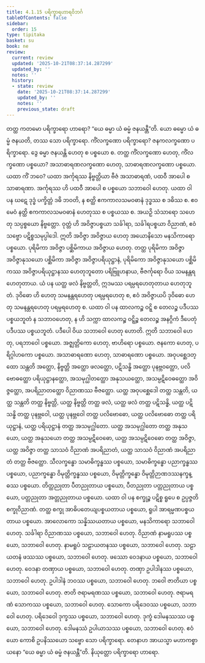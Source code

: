```yaml
---
title: 4.1.15 ပရိက္ခာရဟာရဝိဘင်္ဂ
tableOfContents: false
sidebar:
  order: 15
type: tipitaka
basket: su
book: ne
review:
  current: review
  updated: '2025-10-21T08:37:14.287299'
  updated_by: ''
  notes: ''
  history:
  - state: review
    date: '2025-10-21T08:37:14.287299'
    updated_by: ''
    notes: ''
    previous_state: draft
---
```



<DynamicBreadcrumb />


<ReviewStatus review={frontmatter.review} showDetails={true} />

<HypothesisAnnotation frontmatter={frontmatter} />

<Division number="49" book="ne" e="ch" v="27" p="66">

<Paragraph number="420" book="ne">
တတ္ထ ကတမော ပရိက္ခာရော ဟာရော? “ယေ ဓမ္မာ ယံ ဓမ္မံ ဇနယန္တီ”တိ.
</Paragraph>

<Paragraph number="421" book="ne">
ယော ဓမ္မော ယံ ဓမ္မံ ဇနယတိ, တဿ သော ပရိက္ခာရော. ကိံလက္ခဏော ပရိက္ခာရော? ဇနကလက္ခဏော ပရိက္ခာရော. ဒွေ ဓမ္မာ ဇနယန္တိ ဟေတု စ ပစ္စယော စ. တတ္ထ ကိံလက္ခဏော ဟေတု, ကိံလက္ခဏော ပစ္စယော? အသာဓာရဏလက္ခဏော ဟေတု, သာဓာရဏလက္ခဏော ပစ္စယော. ယထာ ကိံ ဘဝေ? ယထာ အင်္ကုရဿ နိဗ္ဗတ္တိယာ ဗီဇံ အသာဓာရဏံ, ပထဝီ အာပေါ စ သာဓာရဏာ. အင်္ကုရဿ ဟိ ပထဝီ အာပေါ စ ပစ္စယော သဘာဝေါ ဟေတု. ယထာ ဝါ ပန ဃဋေ ဒုဒ္ဓံ ပက္ခိတ္တံ ဒဓိ ဘဝတိ, န စတ္ထိ ဧကကာလသမဝဓာနံ ဒုဒ္ဓဿ စ ဒဓိဿ စ. ဧဝမေဝံ နတ္ထိ ဧကကာလသမဝဓာနံ ဟေတုဿ စ ပစ္စယဿ စ.
</Paragraph>

<Paragraph number="422" book="ne">
အယဉှိ သံသာရော သဟေတု သပ္ပစ္စယော နိဗ္ဗတ္တော. ဝုတ္တံ ဟိ အဝိဇ္ဇာပစ္စယာ သင်္ခါရာ, သင်္ခါရပစ္စယာ ဝိညာဏံ, ဧဝံ သဗ္ဗော ပဋိစ္စသမုပ္ပါဒေါ. ဣတိ အဝိဇ္ဇာ အဝိဇ္ဇာယ ဟေတု အယောနိသော မနသိကာရော ပစ္စယော. ပုရိမိကာ အဝိဇ္ဇာ ပစ္ဆိမိကာယ အဝိဇ္ဇာယ ဟေတု. တတ္ထ ပုရိမိကာ အဝိဇ္ဇာ အဝိဇ္ဇာနုသယော ပစ္ဆိမိကာ အဝိဇ္ဇာ အဝိဇ္ဇာပရိယုဋ္ဌာနံ, ပုရိမိကော အဝိဇ္ဇာနုသယော ပစ္ဆိမိကဿ အဝိဇ္ဇာပရိယုဋ္ဌာနဿ ဟေတုဘူတော ပရိဗြူဟနာယ, ဗီဇင်္ကုရော ဝိယ သမနန္တရဟေတုတာယ. ယံ ပန ယတ္ထ ဖလံ နိဗ္ဗတ္တတိ, ဣဒမဿ ပရမ္ပရဟေတုတာယ ဟေတုဘူတံ. ဒုဝိဓော ဟိ ဟေတု သမနန္တရဟေတု ပရမ္ပရဟေတု စ, ဧဝံ အဝိဇ္ဇာယပိ ဒုဝိဓော ဟေတု သမနန္တရဟေတု ပရမ္ပရဟေတု စ.
</Paragraph>

<Paragraph number="423" book="ne">
ယထာ ဝါ ပန ထာလကဉ္စ ဝဋ္ဋိ စ တေလဉ္စ ပဒီပဿ ပစ္စယဘူတံ န သဘာဝဟေတု, န ဟိ သက္ကာ ထာလကဉ္စ ဝဋ္ဋိဉ္စ တေလဉ္စ အနဂ္ဂိကံ ဒီပေတုံ ပဒီပဿ ပစ္စယဘူတံ. ပဒီပေါ ဝိယ သဘာဝေါ ဟေတု ဟောတိ. ဣတိ သဘာဝေါ ဟေတု, ပရဘာဝေါ ပစ္စယော. အဇ္ဈတ္တိကော ဟေတု, ဗာဟိရော ပစ္စယော. ဇနကော ဟေတု, ပရိဂ္ဂါဟကော ပစ္စယော. အသာဓာရဏော ဟေတု, သာဓာရဏော ပစ္စယော.
</Paragraph>

<Paragraph number="424" book="ne">
အဝုပစ္ဆေဒတ္ထော သန္တတိ အတ္ထော, နိဗ္ဗတ္တိ အတ္ထော ဖလတ္ထော, ပဋိသန္ဓိ အတ္ထော ပုနဗ္ဘဝတ္ထော, ပလိဗောဓတ္ထော ပရိယုဋ္ဌာနတ္ထော, အသမုဂ္ဃါတတ္ထော အနုသယတ္ထော, အသမ္ပဋိဝေဓတ္ထော အဝိဇ္ဇတ္ထော, အပရိညာတတ္ထော ဝိညာဏဿ ဗီဇတ္ထော. ယတ္ထ အဝုပစ္ဆေဒေါ တတ္ထ သန္တတိ, ယတ္ထ သန္တတိ တတ္ထ နိဗ္ဗတ္တိ, ယတ္ထ နိဗ္ဗတ္တိ တတ္ထ ဖလံ, ယတ္ထ ဖလံ တတ္ထ ပဋိသန္ဓိ, ယတ္ထ ပဋိသန္ဓိ တတ္ထ ပုနဗ္ဘဝေါ, ယတ္ထ ပုနဗ္ဘဝေါ တတ္ထ ပလိဗောဓော, ယတ္ထ ပလိဗောဓော တတ္ထ ပရိယုဋ္ဌာနံ, ယတ္ထ ပရိယုဋ္ဌာနံ တတ္ထ အသမုဂ္ဃါတော. ယတ္ထ အသမုဂ္ဃါတော တတ္ထ အနုသယော, ယတ္ထ အနုသယော တတ္ထ အသမ္ပဋိဝေဓော, ယတ္ထ အသမ္ပဋိဝေဓော တတ္ထ အဝိဇ္ဇာ, ယတ္ထ အဝိဇ္ဇာ တတ္ထ သာသဝံ ဝိညာဏံ အပရိညာတံ, ယတ္ထ သာသဝံ ဝိညာဏံ အပရိညာတံ တတ္ထ ဗီဇတ္ထော.
</Paragraph>

<Paragraph number="425" book="ne">
သီလက္ခန္ဓော သမာဓိက္ခန္ဓဿ ပစ္စယော, သမာဓိက္ခန္ဓော ပညာက္ခန္ဓဿ ပစ္စယော, ပညာက္ခန္ဓော ဝိမုတ္တိက္ခန္ဓဿ ပစ္စယော, ဝိမုတ္တိက္ခန္ဓော ဝိမုတ္တိဉာဏဒဿနက္ခန္ဓဿ ပစ္စယော. တိတ္ထညုတာ ပီတညုတာယ ပစ္စယော, ပီတညုတာ ပတ္တညုတာယ ပစ္စယော, ပတ္တညုတာ အတ္တညုတာယ ပစ္စယော.
</Paragraph>

<Paragraph number="426" book="ne">
ယထာ ဝါ ပန စက္ခုဉ္စ ပဋိစ္စ ရူပေ စ ဥပ္ပဇ္ဇတိ စက္ခုဝိညာဏံ. တတ္ထ စက္ခု အာဓိပတေယျပစ္စယတာယ ပစ္စယော, ရူပါ အာရမ္မဏပစ္စယတာယ ပစ္စယော. အာလောကော သန္နိဿယတာယ ပစ္စယော, မနသိကာရော သဘာဝေါ ဟေတု. သင်္ခါရာ ဝိညာဏဿ ပစ္စယော, သဘာဝေါ ဟေတု. ဝိညာဏံ နာမရူပဿ ပစ္စယော, သဘာဝေါ ဟေတု. နာမရူပံ သဠာယတနဿ ပစ္စယော, သဘာဝေါ ဟေတု. သဠာယတနံ ဖဿဿ ပစ္စယော, သဘာဝေါ ဟေတု. ဖဿော ဝေဒနာယ ပစ္စယော, သဘာဝေါ ဟေတု. ဝေဒနာ တဏှာယ ပစ္စယော, သဘာဝေါ ဟေတု. တဏှာ ဥပါဒါနဿ ပစ္စယော, သဘာဝေါ ဟေတု. ဥပါဒါနံ ဘဝဿ ပစ္စယော, သဘာဝေါ ဟေတု. ဘဝေါ ဇာတိယာ ပစ္စယော, သဘာဝေါ ဟေတု. ဇာတိ ဇရာမရဏဿ ပစ္စယော, သဘာဝေါ ဟေတု. ဇရာမရဏံ သောကဿ ပစ္စယော, သဘာဝေါ ဟေတု. သောကော ပရိဒေဝဿ ပစ္စယော, သဘာဝေါ ဟေတု. ပရိဒေဝေါ ဒုက္ခဿ ပစ္စယော, သဘာဝေါ ဟေတု. ဒုက္ခံ ဒေါမနဿဿ ပစ္စယော, သဘာဝေါ ဟေတု. ဒေါမနဿံ ဥပါယာသဿ ပစ္စယော, သဘာဝေါ ဟေတု. ဧဝံ ယော ကောစိ ဥပနိဿယော သဗ္ဗော သော ပရိက္ခာရော. တေနာဟ အာယသ္မာ မဟာကစ္စာယနော “ယေ ဓမ္မာ ယံ ဓမ္မံ ဇနယန္တီ”တိ.

</Paragraph>
</Division>

<Paragraph number="427" type="center" book="ne">
နိယုတ္တော ပရိက္ခာရော ဟာရော.
</Paragraph>